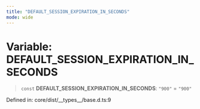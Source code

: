 ```yaml
---
title: "DEFAULT_SESSION_EXPIRATION_IN_SECONDS"
mode: wide
---
```

  
# Variable: DEFAULT\_SESSION\_EXPIRATION\_IN\_SECONDS

> `const` **DEFAULT\_SESSION\_EXPIRATION\_IN\_SECONDS**: `"900"` = `"900"`

Defined in: core/dist/\_\_types\_\_/base.d.ts:9

